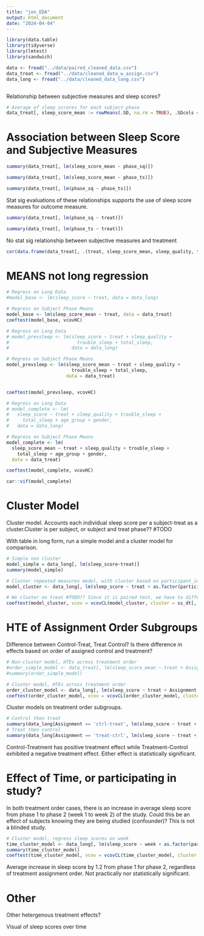 ```yaml
---
title: "jon_EDA"
output: html_document
date: "2024-04-04"
---
```


```r
library(data.table)
library(tidyverse)
library(lmtest)
library(sandwich)
```

```r
data <- fread("../data/paired_cleaned_data.csv")
data_treat <- fread("../data/cleaned_data_w_assign.csv")
data_long <- fread("../data/cleaned_data_long.csv")
```

```r


```

Relationship between subjective measures and sleep scores?

```r
# Average of sleep scrores for each subject-phase 
data_treat[, sleep_score_mean := rowMeans(.SD, na.rm = TRUE), .SDcols = c("day1_ss", "day2_ss", "day3_ss", "day4_ss")]
```

# Association between Sleep Score and Subjective Measures

```r
summary(data_treat[, lm(sleep_score_mean ~ phase_sq)])
```

```r
summary(data_treat[, lm(sleep_score_mean ~ phase_ts)])
```

```r
summary(data_treat[, lm(phase_sq ~ phase_ts)])
```

Stat sig evaluations of these relationships supports the use of sleep score measures for outcome measure.

```r
summary(data_treat[, lm(phase_sq ~ treat)])
```

```r
summary(data_treat[, lm(phase_ts ~ treat)])
```

No stat sig relationship between subjective measures and treatment

```r
cor(data.frame(data_treat[, .(treat, sleep_score_mean, sleep_quality, trouble_sleep, total_sleep, participant_id)]))
```

# MEANS not long regression

```r
# Regress on Long Data
#model_base <- lm(sleep_score ~ treat, data = data_long)

# Regress on Subject Phase Means
model_base <- lm(sleep_score_mean ~ treat, data = data_treat)
coeftest(model_base, vcovHC)
```

```r
# Regress on Long Data
# model_prevsleep <- lm(sleep_score ~ treat + sleep_quality + 
#                         trouble_sleep + total_sleep, 
#                       data = data_long)

# Regress on Subject Phase Means
model_prevsleep <- lm(sleep_score_mean ~ treat + sleep_quality +
                        trouble_sleep + total_sleep,
                      data = data_treat)


coeftest(model_prevsleep, vcovHC)
```

```r
# Regress on Long Data
# model_complete <- lm(
#   sleep_score ~ treat + sleep_quality + trouble_sleep + 
#     total_sleep + age_group + gender, 
#   data = data_long)

# Regress on Subject Phase Means
model_complete <- lm(
  sleep_score_mean ~ treat + sleep_quality + trouble_sleep + 
    total_sleep + age_group + gender, 
  data = data_treat)

coeftest(model_complete, vcovHC)
```

```r
car::vif(model_complete)
```

# Cluster Model

Cluster model. Accounts each individual sleep score per a subject-treat as a cluster.Cluster is per subject, or subject and treat phase?? #TODO

With table in long form, run a simple model and a cluster model for comparison.

```r
# Simple non cluster
model_simple = data_long[, lm(sleep_score~treat)]
summary(model_simple)
```

```r
# Cluster repeated measures model, with cluster based on participant_id
model_cluster <- data_long[, lm(sleep_score ~ treat + as.factor(participant_id))]

# We cluster on treat #TODO?? Since it is paired test, we have to differentiate a subjects control and treatment ss as separate clusters
coeftest(model_cluster, vcov = vcovCL(model_cluster, cluster = ss_dt[, participant_id]))
```

# HTE of Assignment Order Subgroups

Difference between Control-Treat, Treat Control? Is there difference in effects based on order of assigned control and treatment?

```r
# Non-cluster model, HTEs across treatment order
#order_simple_model <- data_treat[, lm(sleep_score_mean ~ treat + Assignment + (treat * Assignment))]
#summary(order_simple_model)

# Cluster model, HTEs across treatment order
order_cluster_model <- data_long[, lm(sleep_score ~ treat + Assignment + (treat * Assignment) + as.factor(participant_id))]
coeftest(order_cluster_model, vcov = vcovCL(order_cluster_model, cluster = data_long[, participant_id]))
```

Cluster models on treatment order subgroups.

```r
# Control then treat
summary(data_long[Assignment == 'ctrl-treat', lm(sleep_score ~ treat + as.factor(participant_id))])
# Treat then control
summary(data_long[Assignment == 'treat-ctrl', lm(sleep_score ~ treat + as.factor(participant_id))])
```

Control-Treatment has positive treatment effect while Treatment-Control exhibited a negative treatment effect. Either effect is statistically significant.

# Effect of Time, or participating in study?

In both treatment order cases, there is an increase in average sleep score from phase 1 to phase 2 (week 1 to week 2) of the study. Could this be an effect of subjects knowing they are being studied (confounder)? This is not a blinded study.

```r
# Cluster model, regress sleep scores on week
time_cluster_model <- data_long[, lm(sleep_score ~ week + as.factor(participant_id))]
summary(time_cluster_model)
coeftest(time_cluster_model, vcov = vcovCL(time_cluster_model, cluster = data_long[, participant_id]))
```

Average increase in sleep score by 1.2 from phase 1 for phase 2, regardless of treatment assignment order. Not practically nor statistically significant.

# Other

Other hetergenous treatment effects?

Visual of sleep scores over time

# 
